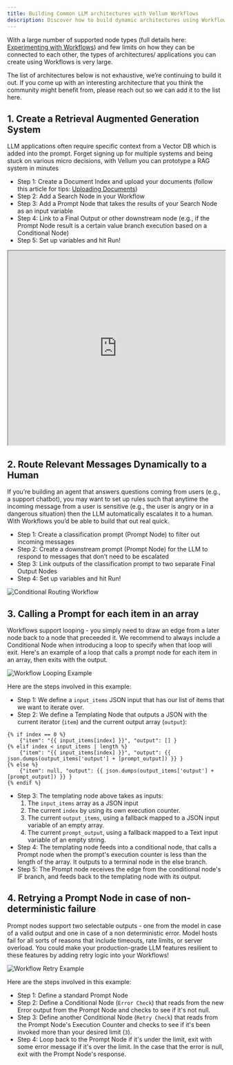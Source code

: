 ```yaml
---
title: Building Common LLM architectures with Vellum Workflows
description: Discover how to build dynamic architectures using Workflows, from RAG systems to message routing and looping
---
```


With a large number of supported node types (full details here: [Experimenting with Workflows](/help-center/workflows/experimentation)) and few limits on how they can be connected to each other, the types of architectures/ applications you can create using Workflows is very large.

The list of architectures below is not exhaustive, we’re continuing to build it out. If you come up with an interesting architecture that you think the community might benefit from, please reach out so we can add it to the list here.

## 1. Create a Retrieval Augmented Generation System

LLM applications often require specific context from a Vector DB which is added into the prompt. Forget signing up for multiple systems and being stuck on various micro decisions, with Vellum you can prototype a RAG system in minutes

- Step 1: Create a Document Index and upload your documents (follow this article for tips: [Uploading Documents](/help-center/documents/uploading-documents))
- Step 2: Add a Search Node in your Workflow
- Step 3: Add a Prompt Node that takes the results of your Search Node as an input variable
- Step 4: Link to a Final Output or other downstream node (e.g., if the Prompt Node result is a certain value branch execution based on a Conditional Node)
- Step 5: Set up variables and hit Run!

<iframe
  src="https://app.vellum.ai/public/workflow-deployments/090744e8-3ec0-4047-ba98-c1445068397f"
  width="100%"
  height="450px"
></iframe>

## 2. Route Relevant Messages Dynamically to a Human

If you’re building an agent that answers questions coming from users (e.g., a support chatbot), you may want to set up rules such that anytime the incoming message from a user is sensitive (e.g., the user is angry or in a dangerous situation) then the LLM automatically escalates it to a human. With Workflows you’d be able to build that out real quick.

- Step 1: Create a classification prompt (Prompt Node) to filter out incoming messages
- Step 2: Create a downstream prompt (Prompt Node) for the LLM to respond to messages that don’t need to be escalated
- Step 3: Link outputs of the classification prompt to two separate Final Output Nodes
- Step 4: Set up variables and hit Run!

![Conditional Routing Workflow](https://storage.googleapis.com/vellum-public/help-docs/message_routing_workflow.png)

## 3. Calling a Prompt for each item in an array

Workflows support looping - you simply need to draw an edge from a later node back to a node that preceeded it. We recommend to always include a Conditional Node when introducing a loop to specify when that loop will exit. Here's an example of a loop that calls a prompt node for each item in an array, then exits with the output.

![Workflow Looping Example](https://storage.googleapis.com/vellum-public/help-docs/workflow_loop_example.png)

Here are the steps involved in this example:
- Step 1: We define a `input_items` JSON input that has our list of items that we want to iterate over.
- Step 2: We define a Templating Node that outputs a JSON with the current iterator (`item`) and the current output array (`output`):
```jinja
{% if index == 0 %}
    {"item": "{{ input_items[index] }}", "output": [] }
{% elif index < input_items | length %}
    {"item": "{{ input_items[index] }}", "output": {{ json.dumps(output_items['output'] + [prompt_output]) }} }
{% else %}
    {"item": null, "output": {{ json.dumps(output_items['output'] + [prompt_output]) }} }
{% endif %}
```
- Step 3: The templating node above takes as inputs:
    1. The `input_items` array as a JSON input
    2. The current `index` by using its own execution counter.
    3. The current `output_items`, using a fallback mapped to a JSON input variable of an empty array.
    4. The current `prompt_output`, using a fallback mapped to a Text input variable of an empty string.
- Step 4: The templating node feeds into a conditional node, that calls a Prompt node when the prompt's execution counter is less than the length of the array. It outputs to a terminal node in the else branch.
- Step 5: The Prompt node receives the edge from the conditional node's IF branch, and feeds back to the templating node with its output.

## 4. Retrying a Prompt Node in case of non-deterministic failure

Prompt nodes support two selectable outputs - one from the model in case of a valid output and one in case of a non deterministic error. Model hosts fail for all sorts of reasons that include timeouts, rate limits, or server overload. You could make your production-grade LLM features resilient to these features by adding retry logic into your Workflows!

![Workflow Retry Example](https://storage.googleapis.com/vellum-public/help-docs/workflow_retry_example.png)

Here are the steps involved in this example:
- Step 1: Define a standard Prompt Node
- Step 2: Define a Conditional Node (`Error Check`) that reads from the new Error output from the Prompt Node and checks to see if it's not null.
- Step 3: Define another Conditional Node (`Retry Check`) that reads from the Prompt Node's Execution Counter and checks to see if it's been invoked more than your desired limit (`3`).
- Step 4: Loop back to the Prompt Node if it's under the limit, exit with some error message if it's over the limit. In the case that the error is null, exit with the Prompt Node's response.
